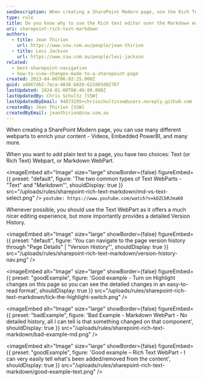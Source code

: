 ```yaml
---
seoDescription: When creating a SharePoint Modern page, use the Rich Text editor over Markdown to ensure a detailed version history and ease of editing.
type: rule
title: Do you know why to use the Rich text editor over the Markdown editor?
uri: sharepoint-rich-text-markdown
authors:
  - title: Jean Thirion
    url: https://www.ssw.com.au/people/jean-thirion
  - title: Levi Jackson
    url: https://www.ssw.com.au/people/levi-jackson
related:
  - best-sharepoint-navigation
  - how-to-view-changes-made-to-a-sharepoint-page
created: 2023-04-06T06:02:25.000Z
guid: a8867db2-7aca-4038-b826-622d03d02767
lastUpdated: 2024-01-08T00:40:00.000Z
lastUpdatedBy: Chris Schultz [SSW]
lastUpdatedByEmail: 94873295+chrisschultzssw@users.noreply.github.com
createdBy: Jean Thirion [SSW]
createdByEmail: jeanthirion@ssw.com.au
---
```


When creating a SharePoint Modern page, you can use many different webparts to enrich your content - Videos, Embedded PowerBI, and many more.

When you want to add plain text to a page, you have two choices: Text (or Rich Text) Webpart, or Markdown WebPart.


<imageEmbed
  alt="Image"
  size="large"
  showBorder={false}
  figureEmbed={{
    preset: "default",
    figure: 'The two common types of Text WebParts - "Text" and "Markdown"',
    shouldDisplay: true
  }}
  src="/uploads/rules/sharepoint-rich-text-markdown/md-vs-text-select.png"
/>
`youtube: https://www.youtube.com/watch?v=kDZCbRJma60`

Whenever possible, you should use the Text WebPart as it offers a much nicer editing experience, but more importantly provides a detailed Version History.


<imageEmbed
  alt="Image"
  size="large"
  showBorder={false}
  figureEmbed={{
    preset: "default",
    figure: 'You can navigate to the page version history through "Page Details" | "Version History"',
    shouldDisplay: true
  }}
  src="/uploads/rules/sharepoint-rich-text-markdown/version-history-nav.png"
/>

<imageEmbed
  alt="Image"
  size="large"
  showBorder={false}
  figureEmbed={{
    preset: "goodExample",
    figure: 'Good example - Turn on Highlight changes on this page so you can see the detailed changes in an easy-to-read format',
    shouldDisplay: true
  }}
  src="/uploads/rules/sharepoint-rich-text-markdown/tick-the-highlight-switch.png"
/>

<imageEmbed
  alt="Image"
  size="large"
  showBorder={false}
  figureEmbed={{
    preset: "badExample",
    figure: 'Bad Example - Markdown WebPart - No detailed history, all I can tell is that something changed on that component',
    shouldDisplay: true
  }}
  src="/uploads/rules/sharepoint-rich-text-markdown/bad-example-md.png"
/>

<imageEmbed
  alt="Image"
  size="large"
  showBorder={false}
  figureEmbed={{
    preset: "goodExample",
    figure: 'Good example – Rich Text WebPart - I can very easily tell what\'s been added/removed from the content',
    shouldDisplay: true
  }}
  src="/uploads/rules/sharepoint-rich-text-markdown/good-example-text.png"
/>
